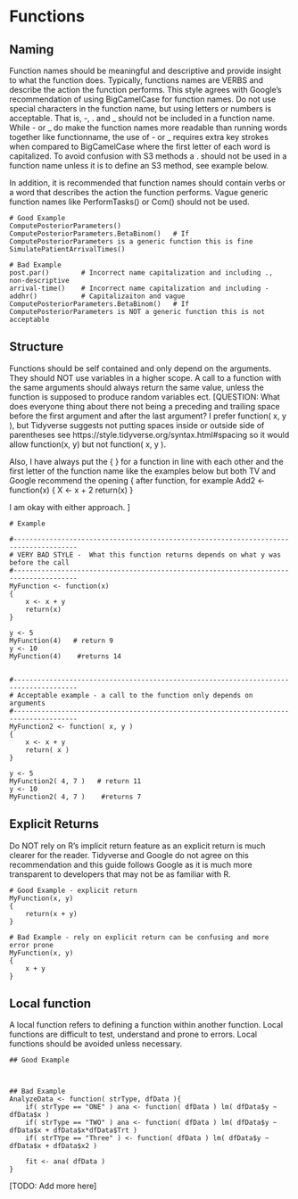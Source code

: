 # Functions


## Naming 
Function names should be meaningful and descriptive and provide insight to what the function does.  Typically, functions names are VERBS and describe the action the function performs. This style agrees with Google's recommendation of using BigCamelCase for function names.  Do not use special characters in the function name, but using letters or numbers is acceptable. That is, -, . and _ should not be included in a function name.  While - or _ do make the function names more readable than running words together like functionname, the use of - or _ requires extra key strokes when compared to BigCamelCase where the first letter of each word is capitalized.   To avoid confusion with S3 methods a . should not be used in a function name unless it is to define an S3 method, see example below. 

In addition, it is recommended that function names should contain verbs or a word that describes the action the function performs.   Vague generic function names like PerformTasks() or Com() should not be used.   

    # Good Example 
    ComputePosteriorParameters()
    ComputePosteriorParameters.BetaBinom()   # If ComputePosteriorParameters is a generic function this is fine
    SimulatePatientArrivalTimes()
    
    # Bad Example
    post.par()        # Incorrect name capitalization and including ., non-descriptive
    arrival-time()    # Incorrect name capitalization and including -
    addhr()           # Capitalizaiton and vague
    ComputePosteriorParameters.BetaBinom()   # If ComputePosteriorParameters is NOT a generic function this is not acceptable
    

## Structure
Functions should be self contained and only depend on the arguments.  They should NOT use variables in a higher scope.  A call
to a function with the same arguments should always return the same value, unless the function is supposed to produce random variables ect.
[QUESTION:  What does everyone thing about there not being a preceding and trailing space before the first argument and after the last argument?  I prefer function( x, y ), but Tidyverse  suggests not putting spaces inside or outside side of parentheses see https://style.tidyverse.org/syntax.html#spacing so it would allow function(x, y) but not function( x, y ).  

Also, I have always put the { } for a function in line with each other and the first letter of the function name like the examples below but both TV and Google recommend the opening { after function, for example 
Add2 <- function(x) {
    X <- x + 2
    return(x)
}

I am okay with either approach.  ]

    # Example

    #--------------------------------------------------------------------------------------
    # VERY BAD STYLE -  What this function returns depends on what y was before the call
    #--------------------------------------------------------------------------------------
    MyFunction <- function(x)
    {
        x <- x + y
        return(x)
    }

    y <- 5
    MyFunction(4)   # return 9
    y <- 10
    MyFunction(4)    #returns 14

    
    #--------------------------------------------------------------------------------------
    # Acceptable example - a call to the function only depends on arguments
    #--------------------------------------------------------------------------------------
    MyFunction2 <- function( x, y )
    {
        x <- x + y
        return( x )
    }

    y <- 5
    MyFunction2( 4, 7 )   # return 11
    y <- 10
    MyFunction2( 4, 7 )    #returns 7
    
## Explicit Returns

Do NOT rely on R's implicit return feature as an explicit return is much clearer for the reader.  Tidyverse and Google do not agree on this recommendation and this guide follows Google as it is much more transparent to developers that may not be as familiar with R.

    # Good Example - explicit return
    MyFunction(x, y)
    {
        return(x + y)
    }
    
    # Bad Example - rely on explicit return can be confusing and more error prone
    MyFunction(x, y)
    {
        x + y
    }

## Local function
A local function refers to defining a function within another function.  Local functions are difficult to test, understand and prone to errors.  Local functions should be avoided unless necessary.

    ## Good Example 
    
    
    
    ## Bad Example
    AnalyzeData <- function( strType, dfData ){
        if( strType == "ONE" ) ana <- function( dfData ) lm( dfData$y ~ dfData$x )
        if( strType == "TWO" ) ana <- function( dfData ) lm( dfData$y ~ dfData$x + dfData$x*dfData$Trt )
        if( strTYpe == "Three" ) <- function( dfData ) lm( dfData$y ~ dfData$x + dfData$x2 )
        
        fit <- ana( dfData )
    }
    
[TODO: Add more here]